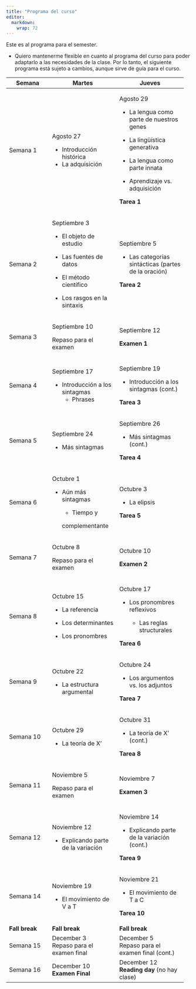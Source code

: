 ```yaml
---
title: "Programa del curso"
editor: 
  markdown: 
    wrap: 72
---
```


Este es al programa para el semester.

-   Quiero mantenerme flexible en cuanto al programa del curso para
    poder adaptarlo a las necesidades de la clase. Por lo tanto, el
    siguiente programa está sujeto a cambios, aunque sirve de guía para
    el curso.

+----------------+-------------------------+-------------------------+
| **Semana**     | **Martes**              | **Jueves**              |
+================+=========================+=========================+
| Semana 1       | Agosto 27               | Agosto 29               |
|                |                         |                         |
|                | -   Introducción        | -   La lengua como      |
|                |     histórica           |     parte de nuestros   |
|                | -   La adquisición      |     genes               |
|                |                         |                         |
|                |                         | -   La lingüística      |
|                |                         |     generativa          |
|                |                         |                         |
|                |                         | -   La lengua como      |
|                |                         |     parte innata        |
|                |                         |                         |
|                |                         | -   Aprendizaje vs.     |
|                |                         |     adquisición         |
|                |                         |                         |
|                |                         | **Tarea 1**             |
+----------------+-------------------------+-------------------------+
| Semana 2       | Septiembre 3            | Septiembre 5            |
|                |                         |                         |
|                | -   El objeto de        | -   Las categorías      |
|                |     estudio             |     sintácticas (partes |
|                |                         |     de la oración)      |
|                | -   Las fuentes de      |                         |
|                |     datos               | **Tarea 2**             |
|                |                         |                         |
|                | -   El método           |                         |
|                |     científico          |                         |
|                |                         |                         |
|                | -   Los rasgos en la    |                         |
|                |     sintaxis            |                         |
+----------------+-------------------------+-------------------------+
| Semana 3       | Septiembre 10           | Septiembre 12           |
|                |                         |                         |
|                | Repaso para el examen   | **Examen 1**            |
+----------------+-------------------------+-------------------------+
| Semana 4       | Septiembre 17           | Septiembre 19           |
|                |                         |                         |
|                | -   Introducción a los  | -   Introducción a los  |
|                |     sintagmas           |     sintagmas (cont.)   |
|                |     -   Phrases         |                         |
|                |                         | **Tarea 3**             |
+----------------+-------------------------+-------------------------+
| Semana 5       | Septiembre 24           | Septiembre 26           |
|                |                         |                         |
|                | -   Más sintagmas       | -   Más sintagmas       |
|                |                         |     (cont.)             |
|                |                         |                         |
|                |                         | **Tarea 4**             |
+----------------+-------------------------+-------------------------+
| Semana 6       | Octubre 1               | Octubre 3               |
|                |                         |                         |
|                | -   Aún más sintagmas   | -   La elipsis          |
|                |                         |                         |
|                |     -   Tiempo y        | **Tarea 5**             |
|                |                         |                         |
|                |     complementante      |                         |
+----------------+-------------------------+-------------------------+
| Semana 7       | Octubre 8               | Octubre 10              |
|                |                         |                         |
|                | Repaso para el examen   | **Examen 2**            |
+----------------+-------------------------+-------------------------+
| Semana 8       | Octubre 15              | Octubre 17              |
|                |                         |                         |
|                | -   La referencia       | -   Los pronombres      |
|                |                         |     reflexivos          |
|                | -   Los determinantes   |                         |
|                |                         |     -   Las reglas      |
|                | -   Los pronombres      |         structurales    |
|                |                         |                         |
|                |                         | **Tarea 6**             |
+----------------+-------------------------+-------------------------+
| Semana 9       | Octubre 22              | Octubre 24              |
|                |                         |                         |
|                | -   La estructura       | -   Los argumentos vs.  |
|                |     argumental\         |     los adjuntos        |
|                |                         |                         |
|                |                         | **Tarea 7**             |
+----------------+-------------------------+-------------------------+
| Semana 10      | Octubre 29              | Octubre 31              |
|                |                         |                         |
|                | -   La teoría de X'\    | -   La teoría de X'     |
|                |                         |     (cont.)             |
|                |                         |                         |
|                |                         | **Tarea 8**             |
+----------------+-------------------------+-------------------------+
| Semana 11      | Noviembre 5             | Noviembre 7             |
|                |                         |                         |
|                | Repaso para el examen   | **Examen 3**\           |
+----------------+-------------------------+-------------------------+
| Semana 12      | Noviembre 12            | Noviembre 14            |
|                |                         |                         |
|                | -   Explicando parte de | -   Explicando parte de |
|                |     la variación\       |     la variación        |
|                |                         |     (cont.)             |
|                |                         |                         |
|                |                         | **Tarea 9**             |
+----------------+-------------------------+-------------------------+
| Semana 14      | Noviembre 19            | Noviembre 21            |
|                |                         |                         |
|                | -   El movimiento de V  | -   El movimiento de T  |
|                |     a T                 |     a C                 |
|                |                         |                         |
|                |                         | **Tarea 10**            |
+----------------+-------------------------+-------------------------+
| **Fall break** | **Fall break**          | **Fall break**          |
+----------------+-------------------------+-------------------------+
| Semana 15      | December 3\             | December 5\             |
|                | Repaso para el examen   | Repaso para el examen   |
|                | final                   | final (cont.)           |
+----------------+-------------------------+-------------------------+
| Semana 16      | December 10\            | December 12\            |
|                | **Examen Final**        | **Reading day** (no hay |
|                |                         | clase)                  |
+----------------+-------------------------+-------------------------+
